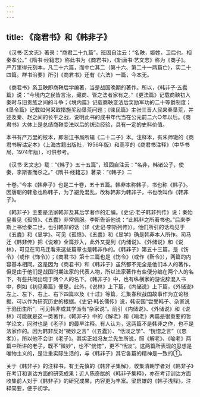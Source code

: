```yaml
---
---
---
```

title: 《商君书》和《韩非子》
---



《汉书·艺文志》著录：“商君二十九篇”，班固自注云：“名鞅，姬姓，卫后也。相秦孝公。”《隋书·经籍志》称此书为《商君书》，《新唐书·艺文志》称为《商子》。严万里得元刻本，凡二十六篇，而中亡其二（第十六、第二十一两篇亡），实二十四篇。群书治要》所引《商君书》还有《六法》一篇，今本无。

《商君书》系卫鞅即商鞅后学编著，当是战国晚期的著作。所以，《韩非子·五蠹篇》说：“今境内之民皆言治，藏商、管之法者家有之。”《更法篇》记载商鞅初入秦时与旧贵族之间的斗争；《境内篇》记载商鞅变法后奖励军功的二十等爵制度；《垦令篇》记载如何采取措施奖励垦荒问题；《徕民篇》主张三晋人民来秦垦荒，并述及秦、赵之间的长平之战，说明此书的成书年代当在公元前二六○年以后。《商君书》大体上是总结商鞅变法以后的统治经验，具有一定的史料价值。

本书有严万里的校本，即浙江书局所辑《二十二子》本。注释本，有朱师辙的《商君书解诂定本》（上海古籍出版社，1956年版）和高亨的《商君书注释》（中华书局，1974年版），可供参考。

《汉书·艺文志》载：“《韩子》五十五篇”，班固自注云：“名非，韩诸公子，使秦，李斯害而杀之。”《隋书·经籍志》著录：“《韩子》二

十卷。”今本《韩非子》也是二十卷，五十五篇。韩非本称韩子，书也称《韩子》。因唐朝的韩愈也称韩子，为了避免混乱，改称韩非为韩非子，书也改叫作《韩非子》。

《韩非子》主要是法家韩非及其后学著作的汇编。《史记·老子韩非列传》说：秦始皇看见《孤愤》、《五蠹》非常佩服。李斯告诉他说：“此韩非之所著书也。”后来李斯上书给秦二世，也引韩非的话（详《史记·李斯列传》）。他们所引的话均见于《五蠹》和《显学》。可见《孤愤》、《五蠹》和《显学》确是韩非本人所作。司马迁《韩非传》把《说难》全篇抄入，此外又提到《内储说》、《外储说》和《说林》，可见在司马迁看来这些篇章也是韩非作的。《韩非子》第五十三篇，是《饬令》（或作《饰令》）；《商君书》第十三篇也是《饬令》（或作《靳令》），两篇的内容基本相同。这是因为《商君书》和《韩非子》虽然都不完全是他们本人的著作，但是由于他们是战国时期法家的代表人物，所以法家著作有些便分编在两个人的名下，有些共同出现于两个人的名下。《韩非子》中，也有纵横家的游说辞混入书中，例如《初见秦篇》便是。此外，《说林》上下篇，《内储说》上下篇，《外储说》左上、左下、右上、右下四篇以及《十过》等篇，汇集春秋战国故事作为立论根据，可以作为研究历史的根据。《史记·韩长儒传》说，韩安国“尝受韩子、杂家说于驺田生所”，可见韩非或其学派有“杂家说”。前引《内储说》、《外储说》和《说林》可能就是这一类著作。《韩非子》中的《解老》和《喻老》两篇是很重要的哲学论文，同时也是《老子》的最早注释。有人认为，这两篇不是韩非之作，也不是法家作的。因为韩非反对“微妙之言”（《五蠹》）、“恬淡之学”、“恍惚之言”（《忠孝》），所以他不会讲《老子》。其实正如冯友兰先生所说，照《解老》、《喻老》两篇中所讲的老子，既不“微妙”，也不“恍惚”，更不“恬淡”。这两篇所表现的思想是唯物主义的，是注重实际生活的，与《韩非子》其它各篇的精神是一致的①。

关于《韩非子》的注释书，有王先慎的《韩非子集解》，收集清朝学者对《韩非子》在考订和训诂方面的研究成果；近人陈奇猷的《韩非子集释》，亦在考订训沽方面收集前人对于《韩非子》的研究成果，内容更为丰富。梁启雄的《韩子浅释》，注释简要，便于初学。